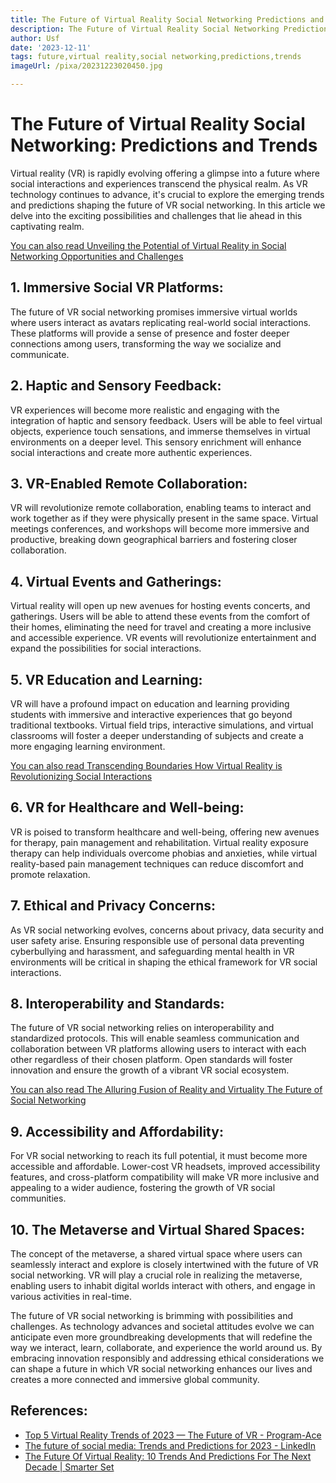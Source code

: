 ```yaml
---
title: The Future of Virtual Reality Social Networking Predictions and Trends
description: The Future of Virtual Reality Social Networking Predictions and Trends
author: Usf
date: '2023-12-11'
tags: future,virtual reality,social networking,predictions,trends
imageUrl: /pixa/20231223020450.jpg

---
```

# **The Future of Virtual Reality  Social Networking: Predictions and Trends**

Virtual reality (VR) is rapidly evolving  offering a glimpse into a  future where social interactions and  experiences transcend the physical realm. As VR technology continues to advance, it's crucial to explore the emerging trends and  predictions shaping  the future of VR  social networking. In this  article  we delve into the exciting possibilities and challenges that lie  ahead in this  captivating realm.

[You can also read Unveiling the Potential of Virtual Reality  in Social Networking Opportunities and  Challenges](Unveiling%20the%20Potential%20of%20Virtual%20Reality%20in%20Social%20Networking%20Opportunities%20and%20Challenges)


## **1. Immersive Social VR Platforms:**

The future of VR social networking promises immersive virtual worlds where users interact as avatars replicating real-world social interactions. These platforms will provide a sense of presence and foster deeper connections among users, transforming the way we socialize and communicate.

## **2. Haptic and Sensory  Feedback:**

VR experiences  will  become more realistic and engaging with the integration of haptic and sensory feedback. Users will  be able  to  feel virtual objects, experience touch  sensations, and immerse themselves in virtual environments on a deeper level. This sensory enrichment will enhance social interactions and  create more authentic experiences.

## **3. VR-Enabled Remote  Collaboration:**

VR will revolutionize remote collaboration, enabling teams to interact and work together as if they were physically present in the  same  space.  Virtual meetings conferences, and workshops will become more immersive and productive, breaking down geographical barriers and fostering closer  collaboration.

## **4. Virtual Events and Gatherings:**

Virtual reality will open up new avenues for hosting events concerts, and gatherings. Users will  be able to attend these  events from the comfort of their homes,  eliminating the  need for travel and creating a more inclusive and accessible experience. VR events will revolutionize entertainment  and expand the possibilities  for social interactions.

## **5. VR Education and Learning:**

VR will have a profound impact on education and learning providing  students with immersive and interactive experiences that go beyond traditional textbooks. Virtual field trips, interactive simulations, and virtual classrooms will foster  a deeper understanding of subjects and create a more engaging  learning environment.

[You can also read Transcending Boundaries How Virtual Reality is Revolutionizing Social Interactions](Transcending%20Boundaries%20How%20Virtual%20Reality%20is%20Revolutionizing%20Social%20Interactions)


## **6.  VR for Healthcare and Well-being:**

VR  is poised  to transform healthcare and well-being, offering new avenues for therapy, pain management and  rehabilitation. Virtual  reality exposure therapy can help individuals overcome phobias and anxieties, while virtual reality-based pain management techniques can reduce discomfort and promote  relaxation.

##  **7. Ethical and Privacy Concerns:**

As VR social networking evolves, concerns about privacy, data security and user safety arise.  Ensuring responsible use of  personal data preventing cyberbullying and harassment, and safeguarding  mental health in VR environments will be critical  in shaping the ethical framework for VR social interactions.

## **8. Interoperability and Standards:**

The  future of VR social networking relies on interoperability and standardized protocols. This will enable seamless communication  and collaboration  between VR platforms allowing users to interact with each other regardless of their chosen platform. Open standards will foster innovation and ensure the growth  of a vibrant VR social ecosystem.

[You can also read The Alluring Fusion of Reality and Virtuality The Future of Social Networking](The%20Alluring%20Fusion%20of%20Reality%20and%20Virtuality%20The%20Future%20of%20Social%20Networking)


## **9. Accessibility and Affordability:**

For VR social networking to reach its  full potential, it must become more accessible and affordable. Lower-cost VR headsets, improved accessibility features, and cross-platform  compatibility will make VR more inclusive and appealing to a wider audience, fostering the growth of VR  social communities.

## **10. The Metaverse and Virtual Shared  Spaces:**

The concept  of the  metaverse, a shared virtual space where  users can seamlessly interact and explore is closely intertwined with the future of VR social networking. VR will play a crucial role  in realizing the  metaverse, enabling users to  inhabit digital worlds interact with others,  and engage  in various activities in real-time.

The future of VR social  networking is brimming with possibilities and challenges. As technology advances and societal attitudes evolve we can anticipate even more groundbreaking developments that will redefine the way we interact, learn, collaborate, and experience the world around  us. By embracing  innovation responsibly and addressing ethical considerations we can  shape a future in which VR  social networking enhances our lives and creates a more connected and immersive global community.

## References:
- [Top 5 Virtual Reality Trends of 2023 — The Future of VR - Program-Ace](https://program-ace.com/blog/virtual-reality-trends/)
- [The future of social media: Trends and Predictions for 2023 - LinkedIn](https://www.linkedin.com/pulse/future-social-media-trends-predictions-2023-realytviews)
- [The Future Of Virtual Reality: 10 Trends And Predictions For The Next Decade | Smarter Set](https://smarter-set.com/the-future-of-virtual-reality-10-trends-and-predictions-for-the-next-decade/)
